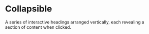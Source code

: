 # Collapsible
A series of interactive headings arranged vertically, each revealing a section of content when clicked.



